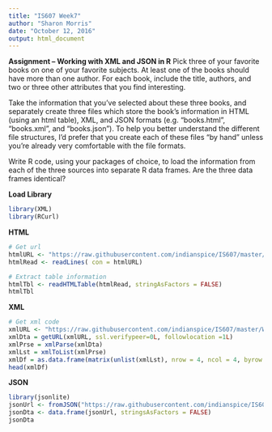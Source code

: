 ```yaml
---
title: "IS607 Week7"
author: "Sharon Morris"
date: "October 12, 2016"
output: html_document
---
```


**Assignment – Working with XML and JSON in R**
Pick three of your favorite books on one of your favorite subjects. At least one of the books should have more than one author. For each book, include the title, authors, and two or three other attributes that you find interesting.

Take the information that you’ve selected about these three books, and separately create three files which store the book’s information in HTML (using an html table), XML, and JSON formats (e.g. “books.html”, “books.xml”, and “books.json”). To help you better understand the different file structures, I’d prefer that you create each of these files “by hand” unless you’re already very comfortable with the file formats.

Write R code, using your packages of choice, to load the information from each of the three sources into separate R data frames. Are the three data frames identical?

**Load Library**

```r
library(XML)
library(RCurl)
```


**HTML**

```r
# Get url 
htmlURL <- "https://raw.githubusercontent.com/indianspice/IS607/master/books.hml"
htmlRead <- readLines( con = htmlURL)
```

```r
# Extract table information
htmlTbl <- readHTMLTable(htmlRead, stringAsFactors = FALSE)
htmlTbl
```

**XML**

```r
# Get xml code
xmlURL <- "https://raw.githubusercontent.com/indianspice/IS607/master/Week-7/books.xml"
xmlDta = getURL(xmlURL, ssl.verifypeer=0L, followlocation =1L)
xmlPrse = xmlParse(xmlDta)
xmlLst = xmlToList(xmlPrse)
xmlDf = as.data.frame(matrix(unlist(xmlLst), nrow = 4, ncol = 4, byrow = TRUE))
head(xmlDf)
```

**JSON**

```r
library(jsonlite)
jsonUrl <- fromJSON("https://raw.githubusercontent.com/indianspice/IS607/master/Week-7/books.json")
jsonDta <- data.frame(jsonUrl, stringsAsFactors = FALSE)
jsonDta
```

